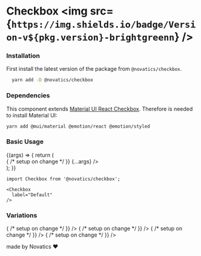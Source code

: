 
<Meta title="Checkbox" component={Checkbox} />

# Checkbox <img src={`https://img.shields.io/badge/Version-v${pkg.version}-brightgreenn`} />

### Installation

First install the latest version of the package from `@novatics/checkbox`.

```bash
  yarn add -D @novatics/checkbox
```

### Dependencies

This component extends [Material UI React Checkbox](https://mui.com/material-ui/react-checkbox). Therefore is needed to install Material UI:

```bash
yarn add @mui/material @emotion/react @emotion/styled
```

### Basic Usage

<Canvas>
  <Story name="Basic Usage">
    {(args) => {
      return (
        <div style={{ display: 'flex', flexDirection: 'row' }}>
          <Checkbox
            label="Default"
            onChange={() => {
              /* setup on change */
            }}
            {...args}
          />
        </div>
      );
    }}
  </Story>
</Canvas>


```tsx
import Checkbox from '@novatics/checkbox';

<Checkbox
  label="Default"
/>
```

### Variations

<Canvas>
  <Story name="Variations">
    <div style={{ display: 'flex', flexDirection: 'column' }}>
      <Checkbox
        label="Default"
        onChange={() => {
          /* setup on change */
        }}
      />
      <Checkbox
        label="Disabled"
        disabled
        onChange={() => {
          /* setup on change */
        }}
      />
      <Checkbox
        label="Error"
        CheckboxProps={{
          color: "error",
        }}
        onChange={() => {
          /* setup on change */
        }}
      />
      <Checkbox
        label="Indeterminate"
        CheckboxProps={{
          indeterminate: true,
        }}
        onChange={() => {
          /* setup on change */
        }}
      />
    </div>
  </Story>
</Canvas>


made by Novatics ❤
